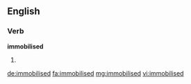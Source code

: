 ==English==

===Verb===
'''immobilised'''

# {{past of|immobilise}}

[[de:immobilised]]
[[fa:immobilised]]
[[mg:immobilised]]
[[vi:immobilised]]